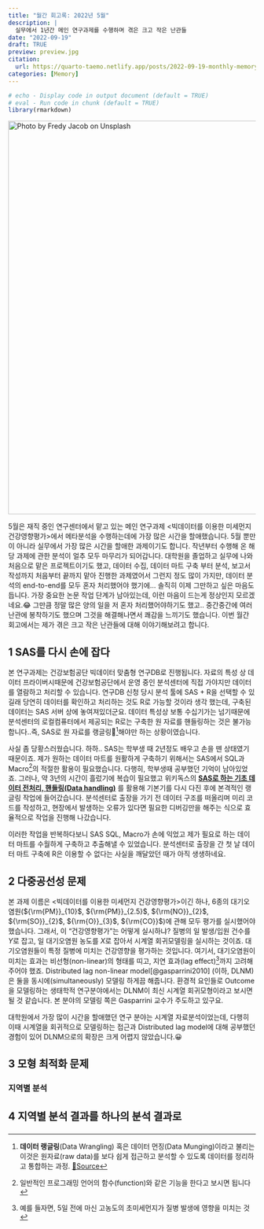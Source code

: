 ```yaml
---
title: "월간 회고록: 2022년 5월"
description: |
  실무에서 1년간 메인 연구과제를 수행하며 겪은 크고 작은 난관들
date: "2022-09-19"
draft: TRUE
preview: preview.jpg
citation:
  url: https://quarto-taemo.netlify.app/posts/2022-09-19-monthly-memory-202205/monthly-memory-202205.html
categories: [Memory]
---
```


```r
# echo - Display code in output document (default = TRUE)
# eval - Run code in chunk (default = TRUE)
library(rmarkdown)
```

[![Photo by Fredy Jacob on Unsplash](preview.jpg){width="800"}](https://unsplash.com/photos/t0SlmanfFcg?utm_source=unsplash&utm_medium=referral&utm_content=creditShareLink)

5월은 재직 중인 연구센터에서 맡고 있는 메인 연구과제 \<빅데이터를 이용한 미세먼지 건강영향평가\>에서 메타분석을 수행하는데에 가장 많은 시간을 할애했습니다. 5월 뿐만이 아니라 실무에서 가장 많은 시간을 할애한 과제이기도 합니다. 작년부터 수행해 온 해당 과제에 관한 분석이 얼추 모두 마무리가 되어갑니다. 대학원을 졸업하고 실무에 나와 처음으로 맡은 프로젝트이기도 했고, 데이터 수집, 데이터 마트 구축 부터 분석, 보고서 작성까지 처음부터 끝까지 맡아 진행한 과제였어서 그런지 정도 많이 가지만, 데이터 분석의 end-to-end를 모두 혼자 처리했어야 했기에... 솔직히 이제 그만하고 싶은 마음도 듭니다. 가장 중요한 논문 작업 단계가 남아있는데, 이런 마음이 드는게 정상인지 모르겠네요.😂 그만큼 정말 많은 양의 일을 저 혼자 처리했어야하기도 했고.. 중간중간에 여러 난관에 봉착하기도 했으며 그것을 해결해나면서 쾌감을 느끼기도 했습니다. 이번 월간 회고에서는 제가 겪은 크고 작은 난관들에 대해 이야기해보려고 합니다.

## 1 SAS를 다시 손에 잡다

본 연구과제는 건강보험공단 빅데이터 맞춤형 연구DB로 진행됩니다. 자료의 특성 상 데이터 프라이버시때문에 건강보험공단에서 운영 중인 분석센터에 직접 가야지만 데이터를 열람하고 처리할 수 있습니다. 연구DB 신청 당시 분석 툴에 SAS + R을 선택할 수 있길래 당연히 데이터를 확인하고 처리하는 것도 R로 가능할 것이라 생각 했는데, 구축된 데이터는 SAS 서버 상에 놓여져있더군요. 데이터 특성상 보통 수십기가는 넘기때문에 분석센터의 로컬컴퓨터에서 제공되는 R로는 구축한 원 자료를 핸들링하는 것은 불가능합니다..즉, SAS로 원 자료를 랭글링[^1]해야만 하는 상황이였습니다.

[^1]: **데이터 랭글링**(Data Wrangling) 혹은 데이터 먼징(Data Munging)이라고 불리는 이것은 원자료(raw data)를 보다 쉽게 접근하고 분석할 수 있도록 데이터를 정리하고 통합하는 과정. [🔗Source](https://ko.wikipedia.org/wiki/데이터_랭글링)

사실 좀 당황스러웠습니다. 하하.. SAS는 학부생 때 2년정도 배우고 손을 뗀 상태였기 때문이죠. 제가 원하는 데이터 마트를 원활하게 구축하기 위해서는 SAS에서 SQL과 Macro[^2]의 적절한 활용이 필요했습니다. 다행히, 학부생때 공부했던 기억이 남아있었죠. 그러나, 약 3년의 시간이 흘렀기에 복습이 필요했고 위키독스의 [**SAS로 하는 기초 데이터 전처리, 핸들링(Data handling)**](https://wikidocs.net/book/2678) 를 활용해 기본기를 다시 다진 후에 본격적인 랭글링 작업에 들어갔습니다. 분석센터로 출장을 가기 전 데이터 구조를 떠올리며 미리 코드를 작성하고, 현장에서 발생하는 오류가 있다면 필요한 디버깅만을 해주는 식으로 효율적으로 작업을 진행해 나갔습니다.

[^2]: 일반적인 프로그래밍 언어의 함수(function)와 같은 기능을 한다고 보시면 됩니다

이러한 작업을 반복하다보니 SAS SQL, Macro가 손에 익었고 제가 필요로 하는 데이터 마트를 수월하게 구축하고 추출해낼 수 있었습니다. 분석센터로 출장을 간 첫 날 데이터 마트 구축에 R은 이용할 수 없다는 사실을 깨달았던 때가 아직 생생하네요.

## 2 다중공선성 문제

본 과제 이름은 \<빅데이터를 이용한 미세먼지 건강영향평가\>이긴 하나, 6종의 대기오염원(${\rm{PM}}_{10}$, ${\rm{PM}}_{2.5}$, ${\rm{NO}}_{2}$, ${\rm{SO}}_{2}$, ${\rm{O}}_{3}$, ${\rm{CO}}$)에 관해 모두 평가를 실시했어야 했습니다. 그래서, 이 "건강영향평가"는 어떻게 실시하냐? 질병의 일 발생/입원 건수를 $Y$로 잡고, 일 대기오염원 농도를 $X$로 잡아서 시계열 회귀모델링을 실시하는 것이죠. 대기오염원들이 특정 질병에 미치는 건강영향을 평가하는 것입니다. 여기서, 대기오염원이 미치는 효과는 비선형(non-linear)의 형태를 띠고, 지연 효과(lag effect)[^3]까지 고려해주어야 했죠. Distributed lag non-linear model[@gasparrini2010] (이하, DLNM)은 둘을 동시에(simultaneously) 모델링 하게끔 해줍니다. 환경적 요인들로 Outcome을 모델링하는 생태학적 연구분야에서는 DLNM이 최신 시계열 회귀모형이라고 보시면 될 것 같습니다. 본 분야의 모델링 쪽은 Gasparrini 교수가 주도하고 있구요.

[^3]: 예를 들자면, 5일 전에 마신 고농도의 초미세먼지가 질병 발생에 영향을 미치는 것

대학원에서 가장 많이 시간을 할애했던 연구 분야는 시계열 자료분석이었는데, 다행히 이때 시계열을 회귀적으로 모델링하는 접근과 Distributed lag model에 대해 공부했던 경험이 있어 DLNM으로의 확장은 크게 어렵지 않았습니다.😀

## 3 모형 최적화 문제

### 지역별 분석

## 4 지역별 분석 결과를 하나의 분석 결과로

### 
